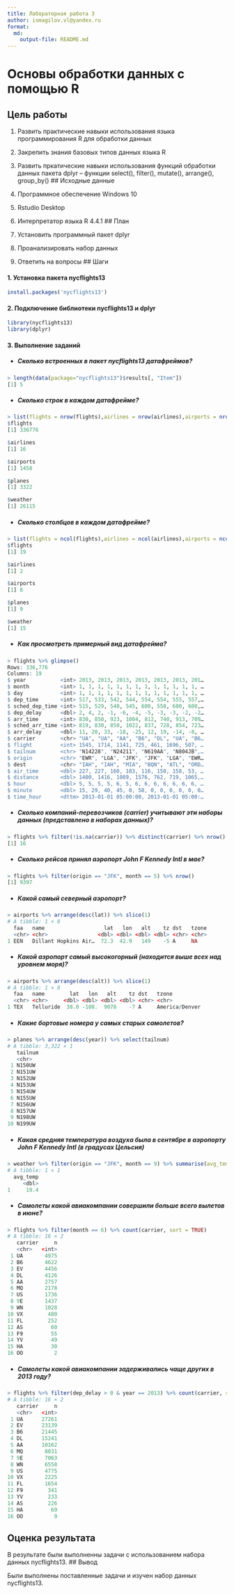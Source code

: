 ```yaml
---
title: Лабораторная работа 3
author: ismagilov.vl@yandex.ru
format:
  md:
    output-file: README.md
---
```

# Основы обработки данных с помощью R

## Цель работы

1. Развить практические навыки использования языка программирования R для обработки данных 
2. Закрепить знания базовых типов данных языка R 
3. Развить пркатические навыки использования функций обработки данных пакета dplyr – функции select(), filter(), mutate(), arrange(), group_by()
## Исходные данные

1. Программное обеспечение Windows 10
2. Rstudio Desktop
3. Интерпретатор языка R 4.4.1
## План

1. Установить программный пакет dplyr
2. Проанализировать набор данных
3. Ответить на вопросы
## Шаги

#### 1. Установка пакета nycflights13
```r
install.packages('nycflights13')
```
#### 2. Подключение библиотеки nycflights13 и dplyr
```r
library(nycflights13)
library(dplyr)
```
#### 3. Выполнение заданий

* ##### Сколько встроенных в пакет nycflights13 датафреймов?
```r
> length(data(package="nycflights13")$results[, "Item"])
[1] 5
```
* ##### Сколько строк в каждом датафрейме?
```r
> list(flights = nrow(flights),airlines = nrow(airlines),airports = nrow(airports),planes = nrow(planes),weather = nrow(weather))
$flights
[1] 336776

$airlines
[1] 16

$airports
[1] 1458

$planes
[1] 3322

$weather
[1] 26115
```
* ##### Сколько столбцов в каждом датафрейме?
```r
> list(flights = ncol(flights),airlines = ncol(airlines),airports = ncol(airports),planes = ncol(planes),weather = ncol(weather))
$flights
[1] 19

$airlines
[1] 2

$airports
[1] 8

$planes
[1] 9

$weather
[1] 15
```
* ##### Как просмотреть примерный вид датафрейма?
```r
> flights %>% glimpse()
Rows: 336,776
Columns: 19
$ year           <int> 2013, 2013, 2013, 2013, 2013, 2013, 201…
$ month          <int> 1, 1, 1, 1, 1, 1, 1, 1, 1, 1, 1, 1, 1, …
$ day            <int> 1, 1, 1, 1, 1, 1, 1, 1, 1, 1, 1, 1, 1, …
$ dep_time       <int> 517, 533, 542, 544, 554, 554, 555, 557,…
$ sched_dep_time <int> 515, 529, 540, 545, 600, 558, 600, 600,…
$ dep_delay      <dbl> 2, 4, 2, -1, -6, -4, -5, -3, -3, -2, -2…
$ arr_time       <int> 830, 850, 923, 1004, 812, 740, 913, 709…
$ sched_arr_time <int> 819, 830, 850, 1022, 837, 728, 854, 723…
$ arr_delay      <dbl> 11, 20, 33, -18, -25, 12, 19, -14, -8, …
$ carrier        <chr> "UA", "UA", "AA", "B6", "DL", "UA", "B6…
$ flight         <int> 1545, 1714, 1141, 725, 461, 1696, 507, …
$ tailnum        <chr> "N14228", "N24211", "N619AA", "N804JB",…
$ origin         <chr> "EWR", "LGA", "JFK", "JFK", "LGA", "EWR…
$ dest           <chr> "IAH", "IAH", "MIA", "BQN", "ATL", "ORD…
$ air_time       <dbl> 227, 227, 160, 183, 116, 150, 158, 53, …
$ distance       <dbl> 1400, 1416, 1089, 1576, 762, 719, 1065,…
$ hour           <dbl> 5, 5, 5, 5, 6, 5, 6, 6, 6, 6, 6, 6, 6, …
$ minute         <dbl> 15, 29, 40, 45, 0, 58, 0, 0, 0, 0, 0, 0…
$ time_hour      <dttm> 2013-01-01 05:00:00, 2013-01-01 05:00:…
```
* ##### Сколько компаний-перевозчиков (carrier) учитывают эти наборы данных (представлено в наборах данных)?
```r
> flights %>% filter(!is.na(carrier)) %>% distinct(carrier) %>% nrow()
[1] 16
```
* ##### Сколько рейсов принял аэропорт John F Kennedy Intl в мае?
```r
> flights %>% filter(origin == "JFK", month == 5) %>% nrow()
[1] 9397
```
* ##### Какой самый северный аэропорт?
```r
> airports %>% arrange(desc(lat)) %>% slice(1)
# A tibble: 1 × 8
  faa   name                   lat   lon   alt    tz dst   tzone
  <chr> <chr>                <dbl> <dbl> <dbl> <dbl> <chr> <chr>
1 EEN   Dillant Hopkins Air…  72.3  42.9   149    -5 A     NA
```
* ##### Какой аэропорт самый высокогорный (находится выше всех над уровнем моря)?
```r
> airports %>% arrange(desc(alt)) %>% slice(1)
# A tibble: 1 × 8
  faa   name        lat   lon   alt    tz dst   tzone         
  <chr> <chr>     <dbl> <dbl> <dbl> <dbl> <chr> <chr>         
1 TEX   Telluride  38.0 -108.  9078    -7 A     America/Denver
```
* ##### Какие бортовые номера у самых старых самолетов?
```r
> planes %>% arrange(desc(year)) %>% select(tailnum)
# A tibble: 3,322 × 1
   tailnum
   <chr>  
 1 N150UW 
 2 N151UW 
 3 N152UW 
 4 N153UW 
 5 N154UW 
 6 N155UW 
 7 N156UW 
 8 N157UW 
 9 N198UW 
10 N199UW
```
* ##### Какая средняя температура воздуха была в сентябре в аэропорту John F Kennedy Intl (в градусах Цельсия)
```r
> weather %>% filter(origin == "JFK", month == 9) %>% summarise(avg_temp = mean((temp - 32) * 5 / 9, na.rm = TRUE))
# A tibble: 1 × 1
  avg_temp
     <dbl>
1     19.4
```
* ##### Самолеты какой авиакомпании совершили больше всего вылетов в июне?
```r
> flights %>% filter(month == 6) %>% count(carrier, sort = TRUE)
# A tibble: 16 × 2
   carrier     n
   <chr>   <int>
 1 UA       4975
 2 B6       4622
 3 EV       4456
 4 DL       4126
 5 AA       2757
 6 MQ       2178
 7 US       1736
 8 9E       1437
 9 WN       1028
10 VX        480
11 FL        252
12 AS         60
13 F9         55
14 YV         49
15 HA         30
16 OO          2
```
* ##### Самолеты какой авиакомпании задерживались чаще других в 2013 году?
```r
> flights %>% filter(dep_delay > 0 & year == 2013) %>% count(carrier, sort = TRUE)
# A tibble: 16 × 2
   carrier     n
   <chr>   <int>
 1 UA      27261
 2 EV      23139
 3 B6      21445
 4 DL      15241
 5 AA      10162
 6 MQ       8031
 7 9E       7063
 8 WN       6558
 9 US       4775
10 VX       2225
11 FL       1654
12 F9        341
13 YV        233
14 AS        226
15 HA         69
16 OO          9
```
## Оценка результата

В результате были выполненны задачи с использованием набора данных nycflights13.
## Вывод

Были выполнены поставленные задачи и изучен набор данных nycflights13.
